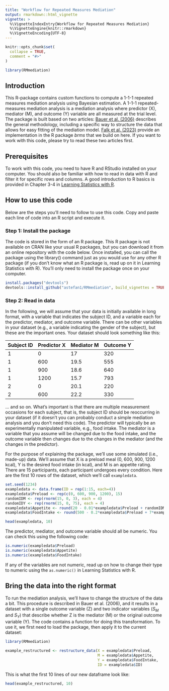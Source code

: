 ```yaml
---
title: "Workflow for Repeated Measures Mediation"
output: rmarkdown::html_vignette
vignette: >
  %\VignetteIndexEntry{Workflow for Repeated Measures Mediation}
  %\VignetteEngine{knitr::rmarkdown}
  %\VignetteEncoding{UTF-8}
---
```


```r
knitr::opts_chunk$set(
  collapse = TRUE,
  comment = "#>"
)
```

```r
library(RMmediation)
```

## Introduction

This R-package contains custom functions to compute a 1-1-1 repeated measures mediation analysis using Bayesian estimation. A 1-1-1 repeated-measures mediation analysis is a mediation analysis where predictor (X), mediator (M), and outcome (Y) variable are all measured at the trial level. The package is built based on two articles: [Bauer et al. (2006)](https://doi.apa.org/doi/10.1037/1082-989X.11.2.142) describes the general methodology, including a specific way to structure the data that allows for easy fitting of the mediation model. [Falk et al. (2023)](https://link.springer.com/10.3758/s13428-023-02079-4) provide an implementation in the R package *brms* that we build on here. If you want to work with this code, please try to read these two articles first.

## Prerequisites

To work with this code, you need to have R and RStudio installed on your computer. You should also be familiar with how to read in data with R and filter it for specific rows and columns. A good introduction to R basics is provided in Chapter 3-4 in [Learning Statistics with R](https://learningstatisticswithr.com/lsr-0.6.pdf).

## How to use this code

Below are the steps you'll need to follow to use this code. Copy and paste each line of code into an R script and execute it.

### Step 1: Install the package

The code is stored in the form of an R package. This R package is not available on CRAN like your usual R packages, but you can download it from an online repository with the code below. Once installed, you can call the package using the library() command just as you would use for any other R package (if you don't know what an R package is, read up on it in Learning Statistics with R). You'll only need to install the package once on your computer.

```r
install.packages("devtools")
devtools::install_github("astefan1/RMmediation", build_vignettes = TRUE)
```

### Step 2: Read in data

In the following, we will assume that your data is initially available in long format, with a variable that indicates the subject ID, and a variable each for the predictor, mediator, and outcome variable. There can be other variables in your dataset (e.g., a variable indicating the gender of the subject), but these are the important ones. Your dataset should look something like this:

|Subject ID | Predictor X | Mediator M | Outcome Y |
|-----------|-------------|------------|-----------|
|1          |0            |17          |320        |
|1          |600          |19.5        |555        |
|1          |900          |18.6        |640        |
|1          |1200         |15.7        |793        |
|2          |0            |20.1        |220        |
|2          |600          |22.2        |330        |

... and so on. What's important is that there are multiple measurement occasions for each subject, that is, the subject ID should be reoccurring in your dataset (if it doesn't you can probably conduct a simple mediation analysis and you don't need this code). The predictor will typically be an experimentally manipulated variable, e.g., food intake. The mediator is a variable that you assume will be changed due to the food intake, and the outcome variable then changes due to the changes in the mediator (and the changes in the predictor).

For the purpose of explaining the package, we'll use some simulated (i.e., made-up) data. We'll assume that X is a preload meal (0, 600, 900, 1200 kcal), Y is the desired food intake (in kcal), and M is an appetite rating. There are 15 participants, each participant undergoes every condition. Here are the first 10 rows of the dataset, which we'll call `exampledata`.

```r
set.seed(1234)
exampledata <- data.frame(ID = rep(1:15, each=4))
exampledata$Preload <- rep(c(0, 600, 900, 1200), 15)
randomIDM <- rep(rnorm(15, 0, 3), each = 4)
randomIDY <- rep(rnorm(15, 0, 75), each = 4)
exampledata$Appetite <- round(20 - 0.01*exampledata$Preload + randomIDM + rnorm(15*4, 0, 1), 1)
exampledata$FoodIntake <- round(500 - 0.2*exampledata$Preload + 7*exampledata$Appetite + randomIDY + rnorm(15*4, 0, 50))

head(exampledata, 10)
```

The predictor, mediator, and outcome variable should all be numeric. You can check this using the following code:

```r
is.numeric(exampledata$Preload)
is.numeric(exampledata$Appetite)
is.numeric(exampledata$FoodIntake)
```

If any of the variables are not numeric, read up on how to change their type to numeric using the `as.numeric()` in Learning Statistics with R.

## Bring the data into the right format

To run the mediation analysis, we'll have to change the structure of the data a bit. This procedure is described in Bauer et al. (2006), and it results in a dataset with a single outcome variable (Z) and two indicator variables ($S_M$ and $S_Y$) that describe whether Z is the mediator (M) or the original outcome variable (Y). The code contains a function for doing this transformation. To use it, we first need to load the package, then apply it to the current dataset:

```r
library(RMmediation)
```


```r
example_restructured <- restructure_data(X = exampledata$Preload, 
                                         M = exampledata$Appetite, 
                                         Y = exampledata$FoodIntake, 
                                         ID = exampledata$ID)
```

This is what the first 10 lines of our new dataframe look like:

```r
head(example_restructured, 10)
```





